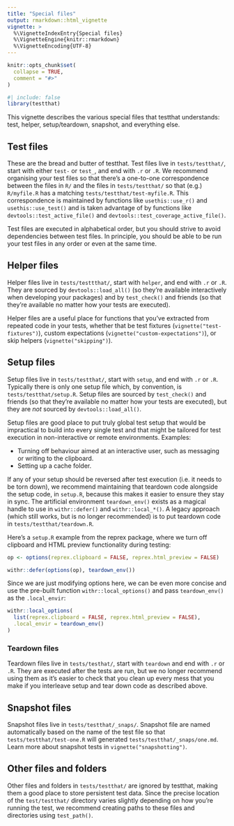 ```yaml
---
title: "Special files"
output: rmarkdown::html_vignette
vignette: >
  %\VignetteIndexEntry{Special files}
  %\VignetteEngine{knitr::rmarkdown}
  %\VignetteEncoding{UTF-8}
---
```


```r
knitr::opts_chunk$set(
  collapse = TRUE,
  comment = "#>"
)
```

```r
#| include: false
library(testthat)
```

This vignette describes the various special files that testthat understands: test, helper, setup/teardown, snapshot, and everything else.

## Test files

These are the bread and butter of testthat.
Test files live in `tests/testthat/`, start with either `test-` or `test_`, and end with `.r` or `.R`.
We recommend organising your test files so that there's a one-to-one correspondence between the files in `R/` and the files in `tests/testthat/` so that (e.g.) `R/myfile.R` has a matching `tests/testthat/test-myfile.R`.
This correspondence is maintained by functions like `usethis::use_r()` and `usethis::use_test()` and is taken advantage of by functions like `devtools::test_active_file()` and `devtools::test_coverage_active_file()`.

Test files are executed in alphabetical order, but you should strive to avoid dependencies between test files.
In principle, you should be able to be run your test files in any order or even at the same time.

## Helper files

Helper files live in `tests/testtthat/`, start with `helper`, and end with `.r` or `.R`.
They are sourced by `devtools::load_all()` (so they're available interactively when developing your packages) and by `test_check()` and friends (so that they're available no matter how your tests are executed).

Helper files are a useful place for functions that you've extracted from repeated code in your tests, whether that be test fixtures (`vignette("test-fixtures")`), custom expectations (`vignette("custom-expectations")`), or skip helpers (`vignette("skipping")`).

## Setup files

Setup files live in `tests/testthat/`, start with `setup`, and end with `.r` or `.R`.
Typically there is only one setup file which, by convention, is `tests/testthat/setup.R`.
Setup files are sourced by `test_check()` and friends (so that they're available no matter how your tests are executed), but they are *not* sourced by `devtools::load_all()`.

Setup files are good place to put truly global test setup that would be impractical to build into every single test and that might be tailored for test execution in non-interactive or remote environments.
Examples:

-   Turning off behaviour aimed at an interactive user, such as messaging or writing to the clipboard.
-   Setting up a cache folder.

If any of your setup should be reversed after test execution (i.e. it needs to be torn down), we recommend maintaining that teardown code alongside the setup code, in `setup.R`, because this makes it easier to ensure they stay in sync.
The artificial environment `teardown_env()` exists as a magical handle to use in `withr::defer()` and `withr::local_*()`.
A legacy approach (which still works, but is no longer recommended) is to put teardown code in `tests/testthat/teardown.R`.

Here's a `setup.R` example from the reprex package, where we turn off clipboard and HTML preview functionality during testing:

```r
op <- options(reprex.clipboard = FALSE, reprex.html_preview = FALSE)

withr::defer(options(op), teardown_env())
```

Since we are just modifying options here, we can be even more concise and use the pre-built function `withr::local_options()` and pass `teardown_env()` as the `.local_envir`:

```r
withr::local_options(
  list(reprex.clipboard = FALSE, reprex.html_preview = FALSE),
  .local_envir = teardown_env()
)
```

### Teardown files

Teardown files live in `tests/testhat/`, start with `teardown` and end with `.r` or `.R`.
They are executed after the tests are run, but we no longer recommend using them as it's easier to check that you clean up every mess that you make if you interleave setup and tear down code as described above.

## Snapshot files

Snapshot files live in `tests/testthat/_snaps/`.
Snapshot file are named automatically based on the name of the test file so that `tests/testthat/test-one.R` will generated `tests/testthat/_snaps/one.md`.
Learn more about snapshot tests in `vignette("snapshotting")`.

## Other files and folders

Other files and folders in `tests/testthat/` are ignored by testthat, making them a good place to store persistent test data.
Since the precise location of the `test/testthat/` directory varies slightly depending on how you're running the test, we recommend creating paths to these files and directories using `test_path()`.
